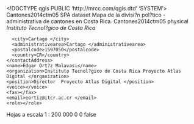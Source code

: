 <!DOCTYPE qgis PUBLIC 'http://mrcc.com/qgis.dtd' 'SYSTEM'>
<qgis version="3.22.6-Bia?owie?a">
  <identifier>Cantones2014ctm05</identifier>
  <parentidentifier></parentidentifier>
  <language>SPA</language>
  <type>dataset</type>
  <title>Cantones2014ctm05</title>
  <abstract>Mapa de la divisi?n pol?tico - administrativa de cantones en Costa Rica.&#xd;
&#xd;
</abstract>
  <keywords vocabulary="Buscar claves">
    <keyword>Cantones2014ctm05</keyword>
  </keywords>
  <contact>
    <contactAddress>
      <type>physical</type>
      <address>Instituto Tecnol?gico de Costa Rica </address>
      <city>Cartago </city>
      <administrativearea>Cartago </administrativearea>
      <postalcode>1597050</postalcode>
      <country>CR</country>
    </contactAddress>
    <name>Edgar Ort?z Malavasi</name>
    <organization>Instituto Tecnol?gico de Costa Rica Proyecto Atlas Digital </organization>
    <position>Director  Proyecto Atlas Digital </position>
    <voice></voice>
    <fax></fax>
    <email>eortiz@itcr.ac.cr </email>
    <role></role>
  </contact>
  <links/>
  <fees></fees>
  <rights>Hojas a escala 1 : 200 000</rights>
  <encoding></encoding>
  <crs>
    <spatialrefsys>
      <wkt></wkt>
      <proj4></proj4>
      <srsid>0</srsid>
      <srid>0</srid>
      <authid></authid>
      <description></description>
      <projectionacronym></projectionacronym>
      <ellipsoidacronym></ellipsoidacronym>
      <geographicflag>false</geographicflag>
    </spatialrefsys>
  </crs>
  <extent>
    <spatial miny="8.03799700000000072" dimensions="2" maxx="-82.54474500000000603" maxz="0" crs="EPSG:4326" maxy="11.2241029999999995" minz="0" minx="-85.98152600000000234"/>
  </extent>
</qgis>
